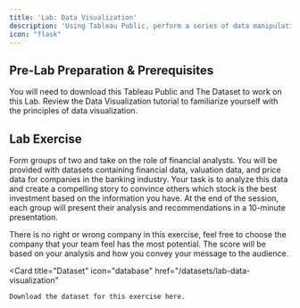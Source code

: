 ```yaml
---
title: 'Lab: Data Visualization'
description: 'Using Tableau Public, perform a series of data manipulation and analysis tasks on Indonesia banking sector data provided by Sectors.'
icon: "flask"
---
```


## Pre-Lab Preparation & Prerequisites
<CardGroup cols={2}>
  <Card
    title="Environment Setup"
    icon="computer"
    href="/quickstart"
  >
    You will need to download this Tableau Public and The Dataset to work on this Lab.
  </Card>
  <Card
    title="The Data Visualization Fundamental"
    icon="key"
    href="/data-visualization/data_viz_fundamental"
  >
    Review the Data Visualization tutorial to familiarize yourself with the principles of data visualization.
  </Card>
</CardGroup>

## Lab Exercise

Form groups of two and take on the role of financial analysts. You will be provided with datasets containing financial data, valuation data, and price data for companies in the banking industry. Your task is to analyze this data and create a compelling story to convince others which stock is the best investment based on the information you have. At the end of the session, each group will present their analysis and recommendations in a 10-minute presentation.

<Tip>
    There is no right or wrong company in this exercise, feel free to choose the company that your team feel has the most potential. The score will be based on your analysis and how you convey your message to the audience.
</Tip>

<Card
    title="Dataset"
    icon="database"
    href="/datasets/lab-data-visualization"
  >
    Download the dataset for this exercise here.
  </Card>